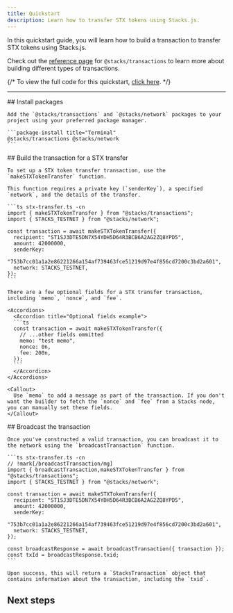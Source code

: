 ```yaml
---
title: Quickstart
description: Learn how to transfer STX tokens using Stacks.js.
---
```



In this quickstart guide, you will learn how to build a transaction to transfer STX tokens using Stacks.js.

Check out the [reference page](/stacks/stacks.js/packages/transactions) for `@stacks/transactions` to learn more about building different types of transactions.

{/* <Callout>
  To view the full code for this quickstart, [click here](https://github.com/hiro-so/stacks.js/tree/main/examples/hello-world).
</Callout> */}

---

<Steps>
  <Step>
    ## Install packages
  
    Add the `@stacks/transactions` and `@stacks/network` packages to your project using your preferred package manager.

    ```package-install title="Terminal"
    @stacks/transactions @stacks/network
    ```
  </Step>
  <Step>
    ## Build the transaction for a STX transfer
  
    To set up a STX token transfer transaction, use the `makeSTXTokenTransfer` function.

    This function requires a private key (`senderKey`), a specified `network`, and the details of the transfer.

    ```ts stx-transfer.ts -cn
    import { makeSTXTokenTransfer } from "@stacks/transactions";
    import { STACKS_TESTNET } from "@stacks/network";

    const transaction = await makeSTXTokenTransfer({
      recipient: "ST1SJ3DTE5DN7X54YDH5D64R3BCB6A2AG2ZQ8YPD5",
      amount: 42000000,
      senderKey:
        "753b7cc01a1a2e86221266a154af739463fce51219d97e4f856cd7200c3bd2a601",
      network: STACKS_TESTNET,
    });
    ```

    There are a few optional fields for a STX transfer transaction, including `memo`, `nonce`, and `fee`.

    <Accordions>
      <Accordion title="Optional fields example">
      ```ts
      const transaction = await makeSTXTokenTransfer({
        // ...other fields ommitted
        memo: "test memo",
        nonce: 0n,
        fee: 200n,
      });
      ```
      </Accordion>
    </Accordions>

    <Callout>
      Use `memo` to add a message as part of the transaction. If you don't want the builder to fetch the `nonce` and `fee` from a Stacks node, you can manually set these fields.
    </Callout>
  </Step>
  <Step>
    ## Broadcast the transaction
  
    Once you've constructed a valid transaction, you can broadcast it to the network using the `broadcastTransaction` function.

    ```ts stx-transfer.ts -cn
    // !mark[/broadcastTransaction/mg]
    import { broadcastTransaction,makeSTXTokenTransfer } from "@stacks/transactions";
    import { STACKS_TESTNET } from "@stacks/network";

    const transaction = await makeSTXTokenTransfer({
      recipient: "ST1SJ3DTE5DN7X54YDH5D64R3BCB6A2AG2ZQ8YPD5",
      amount: 42000000,
      senderKey:
        "753b7cc01a1a2e86221266a154af739463fce51219d97e4f856cd7200c3bd2a601",
      network: STACKS_TESTNET,
    });

    const broadcastResponse = await broadcastTransaction({ transaction });
    const txId = broadcastResponse.txid;
    ```

    Upon success, this will return a `StacksTransaction` object that contains information about the transaction, including the `txid`.
  </Step>
</Steps>

## Next steps

<Cards>
  <Card
    href="/stacks/connect/guides/authenticate-users"
    title="Authenticate users"
    description="Learn how to authenticate users using the Connect package in Stacks.js."
  />
  <Card
    href="/stacks/connect/guides/sign-transactions"
    title="Sign transactions"
    description="Learn how to sign transactions using Stacks.js."
  />
  <Card
    href="/stacks/connect/guides/sign-messages"
    title="Sign messages"
    description="Learn how to sign messages using Stacks.js."
  />
</Cards>
